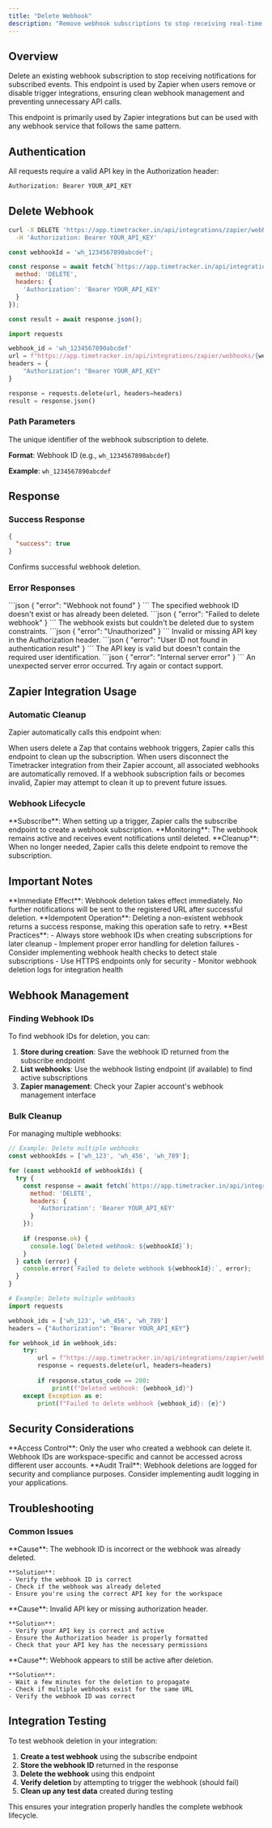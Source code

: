 ```yaml
---
title: "Delete Webhook"
description: "Remove webhook subscriptions to stop receiving real-time notifications for specific events."
---
```


## Overview

Delete an existing webhook subscription to stop receiving notifications for subscribed events. This endpoint is used by Zapier when users remove or disable trigger integrations, ensuring clean webhook management and preventing unnecessary API calls.

<Note>
This endpoint is primarily used by Zapier integrations but can be used with any webhook service that follows the same pattern.
</Note>

## Authentication

All requests require a valid API key in the Authorization header:

```bash
Authorization: Bearer YOUR_API_KEY
```

## Delete Webhook

<CodeGroup>

```bash cURL
curl -X DELETE 'https://app.timetracker.in/api/integrations/zapier/webhooks/wh_1234567890abcdef' \
  -H 'Authorization: Bearer YOUR_API_KEY'
```

```javascript JavaScript
const webhookId = 'wh_1234567890abcdef';

const response = await fetch(`https://app.timetracker.in/api/integrations/zapier/webhooks/${webhookId}`, {
  method: 'DELETE',
  headers: {
    'Authorization': 'Bearer YOUR_API_KEY'
  }
});

const result = await response.json();
```

```python Python
import requests

webhook_id = 'wh_1234567890abcdef'
url = f"https://app.timetracker.in/api/integrations/zapier/webhooks/{webhook_id}"
headers = {
    "Authorization": "Bearer YOUR_API_KEY"
}

response = requests.delete(url, headers=headers)
result = response.json()
```

</CodeGroup>

### Path Parameters

<ParamField path="id" type="string" required>
  The unique identifier of the webhook subscription to delete.
  
  **Format**: Webhook ID (e.g., `wh_1234567890abcdef`)
  
  **Example**: `wh_1234567890abcdef`
</ParamField>

## Response

### Success Response

```json
{
  "success": true
}
```

<ResponseField name="success" type="boolean">
  Confirms successful webhook deletion.
</ResponseField>

### Error Responses

<AccordionGroup>
  <Accordion title="400 Bad Request - Webhook Not Found">
    ```json
    {
      "error": "Webhook not found"
    }
    ```
    The specified webhook ID doesn't exist or has already been deleted.
  </Accordion>
  
  <Accordion title="400 Bad Request - Deletion Failed">
    ```json
    {
      "error": "Failed to delete webhook"
    }
    ```
    The webhook exists but couldn't be deleted due to system constraints.
  </Accordion>
  
  <Accordion title="401 Unauthorized">
    ```json
    {
      "error": "Unauthorized"
    }
    ```
    Invalid or missing API key in the Authorization header.
  </Accordion>
  
  <Accordion title="401 Unauthorized - User ID Not Found">
    ```json
    {
      "error": "User ID not found in authentication result"
    }
    ```
    The API key is valid but doesn't contain the required user identification.
  </Accordion>
  
  <Accordion title="500 Internal Server Error">
    ```json
    {
      "error": "Internal server error"
    }
    ```
    An unexpected server error occurred. Try again or contact support.
  </Accordion>
</AccordionGroup>

## Zapier Integration Usage

### Automatic Cleanup

Zapier automatically calls this endpoint when:

<Steps>
  <Step title="Trigger Removal">
    When users delete a Zap that contains webhook triggers, Zapier calls this endpoint to clean up the subscription.
  </Step>
  
  <Step title="Integration Disconnection">
    When users disconnect the Timetracker integration from their Zapier account, all associated webhooks are automatically removed.
  </Step>
  
  <Step title="Error Recovery">
    If a webhook subscription fails or becomes invalid, Zapier may attempt to clean it up to prevent future issues.
  </Step>
</Steps>

### Webhook Lifecycle

<AccordionGroup>
  <Accordion title="Creation">
    **Subscribe**: When setting up a trigger, Zapier calls the subscribe endpoint to create a webhook subscription.
  </Accordion>
  
  <Accordion title="Active State">
    **Monitoring**: The webhook remains active and receives event notifications until deleted.
  </Accordion>
  
  <Accordion title="Deletion">
    **Cleanup**: When no longer needed, Zapier calls this delete endpoint to remove the subscription.
  </Accordion>
</AccordionGroup>

## Important Notes

<Warning>
**Immediate Effect**: Webhook deletion takes effect immediately. No further notifications will be sent to the registered URL after successful deletion.
</Warning>

<Info>
**Idempotent Operation**: Deleting a non-existent webhook returns a success response, making this operation safe to retry.
</Info>

<Check>
**Best Practices**:
- Always store webhook IDs when creating subscriptions for later cleanup
- Implement proper error handling for deletion failures
- Consider implementing webhook health checks to detect stale subscriptions
- Use HTTPS endpoints only for security
- Monitor webhook deletion logs for integration health
</Check>

## Webhook Management

### Finding Webhook IDs

To find webhook IDs for deletion, you can:

1. **Store during creation**: Save the webhook ID returned from the subscribe endpoint
2. **List webhooks**: Use the webhook listing endpoint (if available) to find active subscriptions
3. **Zapier management**: Check your Zapier account's webhook management interface

### Bulk Cleanup

For managing multiple webhooks:

<CodeGroup>

```javascript JavaScript
// Example: Delete multiple webhooks
const webhookIds = ['wh_123', 'wh_456', 'wh_789'];

for (const webhookId of webhookIds) {
  try {
    const response = await fetch(`https://app.timetracker.in/api/integrations/zapier/webhooks/${webhookId}`, {
      method: 'DELETE',
      headers: {
        'Authorization': 'Bearer YOUR_API_KEY'
      }
    });
    
    if (response.ok) {
      console.log(`Deleted webhook: ${webhookId}`);
    }
  } catch (error) {
    console.error(`Failed to delete webhook ${webhookId}:`, error);
  }
}
```

```python Python
# Example: Delete multiple webhooks
import requests

webhook_ids = ['wh_123', 'wh_456', 'wh_789']
headers = {"Authorization": "Bearer YOUR_API_KEY"}

for webhook_id in webhook_ids:
    try:
        url = f"https://app.timetracker.in/api/integrations/zapier/webhooks/{webhook_id}"
        response = requests.delete(url, headers=headers)
        
        if response.status_code == 200:
            print(f"Deleted webhook: {webhook_id}")
    except Exception as e:
        print(f"Failed to delete webhook {webhook_id}: {e}")
```

</CodeGroup>

## Security Considerations

<Warning>
**Access Control**: Only the user who created a webhook can delete it. Webhook IDs are workspace-specific and cannot be accessed across different user accounts.
</Warning>

<Info>
**Audit Trail**: Webhook deletions are logged for security and compliance purposes. Consider implementing audit logging in your applications.
</Info>

## Troubleshooting

### Common Issues

<AccordionGroup>
  <Accordion title="Webhook Not Found Error">
    **Cause**: The webhook ID is incorrect or the webhook was already deleted.
    
    **Solution**: 
    - Verify the webhook ID is correct
    - Check if the webhook was already deleted
    - Ensure you're using the correct API key for the workspace
  </Accordion>
  
  <Accordion title="Authentication Failures">
    **Cause**: Invalid API key or missing authorization header.
    
    **Solution**:
    - Verify your API key is correct and active
    - Ensure the Authorization header is properly formatted
    - Check that your API key has the necessary permissions
  </Accordion>
  
  <Accordion title="Persistent Webhooks">
    **Cause**: Webhook appears to still be active after deletion.
    
    **Solution**:
    - Wait a few minutes for the deletion to propagate
    - Check if multiple webhooks exist for the same URL
    - Verify the webhook ID was correct
  </Accordion>
</AccordionGroup>

## Integration Testing

To test webhook deletion in your integration:

1. **Create a test webhook** using the subscribe endpoint
2. **Store the webhook ID** returned in the response
3. **Delete the webhook** using this endpoint
4. **Verify deletion** by attempting to trigger the webhook (should fail)
5. **Clean up any test data** created during testing

This ensures your integration properly handles the complete webhook lifecycle.


